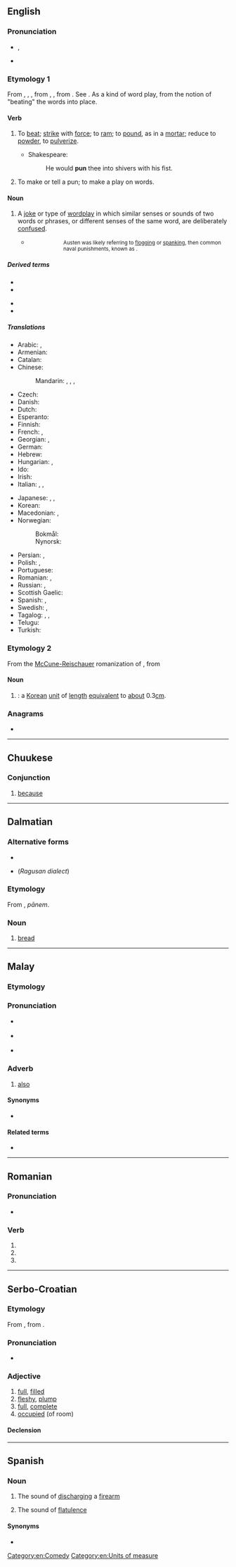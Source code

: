 {{also|pu·n|Pun.}}
==English==

===Pronunciation===
* {{a|RP|GA}} {{enPR|pŭn}}, {{IPA|/pʌn/|lang=en}}
* {{rhymes|ʌn|lang=en}}

===Etymology 1===
{{wikipedia}}
From {{inh|en|enm|ponnen}}, {{m|enm|ponen}}, {{m|enm|punen}}, from {{inh|en|ang|punian}}, {{m|ang|pūnian||to [[pound#Verb|pound]], [[beat#Verb|beat]], [[bray]], [[bruise#Verb|bruise]], [[crush#Verb|crush]], [[grind#Verb|grind]]}}, from {{der|en|gem-pro|*punōną||to break to pieces, [[pulverize]]}}. See {{l|en|pound}}. As a kind of word play, from the notion of "beating" the words into place.

====Verb====
{{en-verb|puns|punning|punned}}

# {{lb|en|transitive}} To [[beat#Verb|beat]]; [[strike#Verb|strike]] with [[force#Noun|force]]; to [[ram#Verb|ram]]; to [[pound#Verb|pound]], as in a [[mortar]]; reduce to [[powder#Noun|powder]], to [[pulverize]].
#* Shakespeare:
#*: He would '''pun''' thee into shivers with his fist.
# {{lb|en|intransitive}} To make or tell a pun; to make a play on words.
#: {{ux|en|We '''punned''' about the topic until all around us groaned.}}

====Noun====
{{en-noun}}

# A [[joke#Noun|joke]] or type of [[wordplay]] in which similar senses or sounds of two words or phrases, or different senses of the same word, are deliberately [[confuse]]d.
#: {{syn|en|paronomasia}}
#: {{hyper|en|joke}}
#: {{hypo|en|antanaclasis}}
#* {{RQ:Austen Mansfield Park|chapter=VI|volume=I|page=124|passage="Certainly, my home at my uncle's brought me acquainted with a circle of admirals. Of ''Rears'', and ''Vices'', I saw enough. Now do not be suspecting me of a '''pun''', I entreat."}}
#*:: <small>Austen was likely referring to [[flogging#Noun|flogging]] or [[spanking#Noun|spanking]], then common naval punishments, known as ''{{w|le vice Anglais}}''.</small>
#: {{ux|en|The '''pun''' is the lowest form of wit.}}

=====Derived terms=====
{{der-top}}
* {{l|en|punacious}}
* {{l|en|punnily}}
{{der-mid}}
* {{l|en|punny}}
* {{l|en|punster}}
{{der-bottom}}

=====Translations=====
{{trans-top|joke or type of wordplay}}
* Arabic: {{t|ar|لَعْبَة اَلْكَلِمَات|f|tr=laʿbat al-kalimāt}}, {{t|ar|جِنَاس|m}}
* Armenian: {{t+|hy|բառախաղ}}
* Catalan: {{t|ca|joc de paraules|m}}
* Chinese:
*: Mandarin: {{t+|cmn|雙關語|sc=Hani}}, {{t+|cmn|双关语|tr=shuāngguānyǔ|sc=Hani}}, {{t+|cmn|俏皮話|sc=Hani}}, {{t+|cmn|俏皮话|tr=qiàopihuà|sc=Hani}}
* Czech: {{t|cs|slovní hříčka|f}}
* Danish: {{t|da|ordspil|n}}
* Dutch: {{t+|nl|woordspeling|f}}
* Esperanto: {{t|eo|vortludo}}
* Finnish: {{t+|fi|sanaleikki}}
* French: {{t+|fr|calembour|m}}, {{t+|fr|jeu de mots|m}}
* Georgian: {{t|ka|კალამბური}}, {{t|ka|ზმა}}
* German: {{t+|de|Wortspiel|n}}
* Hebrew: {{t|he|משחק מילים|tr=mis'hak meelim|sc=Hebr}}
* Hungarian: {{t+|hu|szójáték}}, {{t+|hu|szóvicc}}
* Ido: {{t+|io|kalemburo}}
* Irish: {{t|ga|imeartas focal|m}}
* Italian: {{t|it|gioco di parole|m}}, {{t+|it|bisticcio|m}}, {{t+|it|freddura|f}}
{{trans-mid}}
* Japanese: {{t|ja|駄洒落|tr=[[ダジャレ]], [[だじゃれ]], dajare}}, {{t+|ja|洒落|tr=[[シャレ]], [[しゃれ]], share}}, {{t|ja|語呂合わせ|tr=ごろあわせ, goroawase}}
* Korean: {{t+|ko|말장난}}
* Macedonian: {{t|mk|каламбур|m|tr=kálambur}}, {{t|mk|игра на зборови|f|tr=ígra na zbórovi}}
* Norwegian:
*: Bokmål: {{t+|no|ordspill|n}}
*: Nynorsk: {{t|no|ordspel|n}}
* Persian: {{t+|fa|تجنیس|tr=tajnis}}, {{t+|fa|جناس|tr=jenâs}}
* Polish: {{t+|pl|gra słów|f}}, {{t+|pl|kalambur|m}}
* Portuguese: {{t+|pt|trocadilho|m}}
* Romanian: {{t+|ro|calambur}}, {{t+|ro|joc de cuvinte}}
* Russian: {{t+|ru|каламбу́р|m}}, {{t+|ru|игра́ слов|f}}
* Scottish Gaelic: {{t|gd|cainnt-chluich|f}}
* Spanish: {{t+|es|juego de palabras|m}}, {{t+|es|calambur}}
* Swedish: {{t+|sv|ordvits|c}}, {{t|sv|ordlek|c}}
* Tagalog: {{t|tl|bangkiwi}}, {{t|tl|paritugma}}, {{t|tl|paandar}}
* Telugu: {{t+|te|శ్లేష|tr=Slaesha}}
* Turkish: {{t+|tr|kelime oyunu}}
{{trans-bottom}}

===Etymology 2===
From the [[McCune-Reischauer]] romanization of {{etyl|ko|en}} {{m|ko|분}}, from {{etyl|zh|en}} {{m|zh|分||[[fen]]}}

====Noun====
{{en-noun|s|pun}}

# {{lb|en|Korean|_|units of measure}} {{altform|bun|lang=en|nodot=a}}: a [[Korean]] [[unit of measure|unit]] of [[length]] [[equivalent]] to [[about]] 0.3{{nbsp}}[[cm]].

===Anagrams===
* {{anagrams|en|a=npu|UPN|nup}}

[[Category:en:Comedy]]
[[Category:en:Units of measure]]

----

==Chuukese==

===Conjunction===
{{head|chk|conjunction}}

# [[because]]

----

==Dalmatian==

===Alternative forms===
* {{l|dlm|puan}}
* {{l|dlm|pen}} (''Ragusan dialect'')

===Etymology===
From {{inh|dlm|la|pānis}}, ''pānem''.

===Noun===
{{head|dlm|noun|g=m}}

# {{lb|dlm|Vegliot}} [[bread]]

----

==Malay==

===Etymology===
{{rfe|ms}}

===Pronunciation===
* {{a|Johor-Selangor}} {{IPA|/pon/|lang=ms}}
* {{a|Riau-Lingga}} {{IPA|/pʊn/|lang=ms}}
* {{rhymes|on|lang=ms}}

===Adverb===
{{head|ms|adverb|Jawi spelling|ڤون}}

# [[also]]

====Synonyms====
* {{l|ms|juga}}

====Related terms====
* {{l|ms|-pun}}

----

==Romanian==

===Pronunciation===
* {{IPA|[pun]|lang=ro}}

===Verb===
{{head|ro|verb form}}

# {{ro-form-verb|1s|pres|pune}}
# {{ro-form-verb|1s|sub|pune}}
# {{ro-form-verb|3p|pres|pune}}

----

==Serbo-Croatian==

===Etymology===
From {{inh|sh|sla-pro|*pьlnъ}}, from {{etyl|ine-pro|sh}} {{m|ine-pro|*pl̥h₁nós}}.

===Pronunciation===
* {{IPA|/pûn/|lang=sh}}

===Adjective===
{{sh-adj|head=pȕn|def=pȕnī}}

# [[full]], [[filled]]
# [[fleshy]], [[plump]]
# [[full]], [[complete]]
# [[occupied]] (of room)

====Declension====
{{sh-adj-defindef|pun|o}}

----

==Spanish==

===Noun===
{{es-noun|m|-}}

# {{lb|es|onomatopoeia}} The sound of [[discharging]] a [[firearm]]
# {{lb|es|onomatopoeia|vulgar}} The sound of [[flatulence]]

====Synonyms====
* {{l|es|pum}}